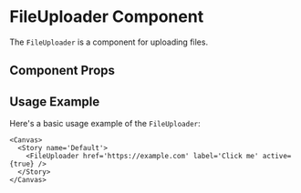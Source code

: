 

<Meta of={FileUploader} />

# FileUploader Component

The `FileUploader` is a component for uploading files.

## Component Props

<Canvas of={FileUploader.Default} />

<Controls />

## Usage Example

Here's a basic usage example of the `FileUploader`:

```tsx
<Canvas>
  <Story name='Default'>
    <FileUploader href='https://example.com' label='Click me' active={true} />
  </Story>
</Canvas>
```
